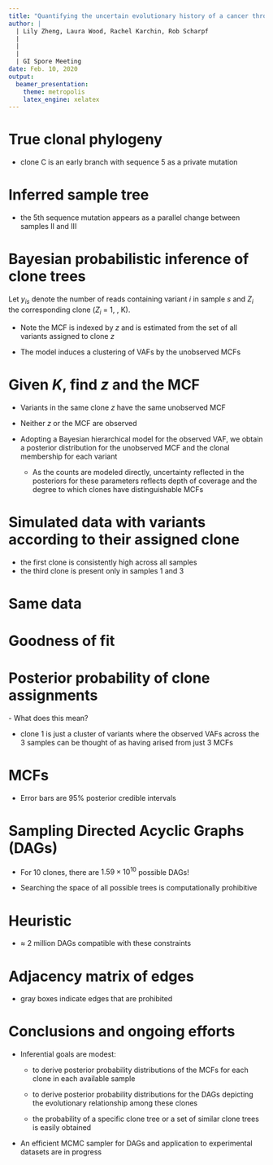 ```yaml
---
title: "Quantifying the uncertain evolutionary history of a cancer through clone trees"
author: | 
  | Lily Zheng, Laura Wood, Rachel Karchin, Rob Scharpf
  |
  |
  |
  | GI Spore Meeting
date: Feb. 10, 2020
output:
  beamer_presentation:
    theme: metropolis
    latex_engine: xelatex
---
```


# 

\includegraphics[width=1.1\textwidth]{ipmn_progression.png}

# 

\includegraphics[width=1.1\textwidth]{sample-tree.png}

# True clonal phylogeny

\includegraphics[width=1.1\textwidth]{clone-tree1.png}

- clone C is an early branch with sequence 5 as a private mutation

# Inferred sample tree 

\includegraphics[width=1.1\textwidth]{clone-tree2.png}

- the 5th sequence mutation appears as a parallel change between samples II and III


# 

\includegraphics[width=1.1\textwidth]{sample-tree-problem.png}

# Bayesian probabilistic inference of clone trees

Let $y_{is}$ denote the number of reads containing variant $i$ in sample $s$ and $Z_{i}$ the corresponding clone ($Z_{i}$ = 1, \ldots, K).

\begin{equation*}
  \begin{split}
    \left[y_{is} | \text{VAF}_{is}, n_{is} \right] &\sim \text{Binomial}(\text{VAF}_{is}, n_{is})\\
		[\text{VAF}_{is} | Z_{i}=z, m_{is}, c_{is}, \omega_{zs}] &= \cfrac{m_{is} \times \text{MCF}_{zs}}{c_{is} \times
                    \text{MCF}_{zs} + 2\times(1 - \text{MCF}_{zs})}\\
	\left[Z_{i} | \pi_1, \ldots, \pi_K, K \right] &\sim \text{Multinomial}(\pi_1, \ldots, \pi_{K})\\
    \text{MCF}_{zs} | G  &\sim \text{Beta}(a_G, b_G) 
  \end{split}
\end{equation*}

- Note the MCF is indexed by $z$ and is estimated from the set of all variants assigned to clone $z$

- The model induces a clustering of VAFs by the unobserved MCFs


# Given $K$, find $z$ and the MCF

- Variants in the same clone $z$ have the same unobserved MCF

- Neither $z$ or the MCF are observed

- Adopting a Bayesian hierarchical model for the observed VAF, we obtain a posterior distribution for the unobserved MCF and the clonal membership for each variant

  - As the counts are modeled directly, uncertainty reflected in the posteriors for these parameters reflects depth of coverage and the degree to which clones have distinguishable MCFs

# Simulated data with variants according to their assigned clone 

\includegraphics[width=\textwidth]{../output/plot_clusters.Rmd/simulated_vafs.pdf}

- the first clone is consistently high across all samples
- the third clone is present only in samples 1 and 3


# Same data

\includegraphics[width=\textwidth]{../output/plot_clusters.Rmd/simulated_vafs_not_grouped.pdf}

# Goodness of fit

\includegraphics[width=\textwidth]{../output/plot_clusters.Rmd/posterior_predictive.pdf}

# Posterior probability of clone assignments

\includegraphics[width=\textwidth]{../output/plot_clusters.Rmd/z_probs.pdf}
\vspace{-1em}
- What does this mean?

  - clone 1 is just a cluster of variants where the observed VAFs across the 3 samples can be thought of as having arised from just 3 MCFs


# MCFs

\includegraphics[width=\textwidth]{../output/plot_clusters.Rmd/CCF.pdf}

- Error bars are 95% posterior credible intervals

# Sampling Directed Acyclic Graphs (DAGs)

\includegraphics[width=\textwidth]{true_clone_tree.png}

- For 10 clones, there are $1.59 \times 10^{10}$ possible DAGs!

- Searching the space of all possible trees is computationally prohibitive


# Heuristic

\includegraphics[width=\textwidth]{crude_tree_structure2.png}

- $\approx$ 2 million DAGs compatible with these constraints

# Adjacency matrix of edges

\includegraphics[width=\textwidth]{adjacency_matrix.png}

- gray boxes indicate edges that are prohibited

# Conclusions and ongoing efforts 

- Inferential goals are modest:
  
  - to derive posterior probability distributions of the MCFs for each clone in each available sample
  
  - to derive posterior probability distributions for the DAGs depicting the evolutionary relationship among these clones 
   
   - the probability of a specific clone tree or a set of similar clone trees is easily obtained

- An efficient MCMC sampler for DAGs and application to experimental datasets are in progress












